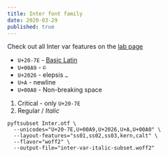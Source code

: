 ```yaml
---
title: Inter font family
date: 2020-03-29
published: true
---
```


Check out all Inter var features on the [lab page](https://rsms.me/inter/lab/?feat-case=1&invert-colors=1&varWeight=500&varfont=1)

* `U+20-7E` - [Basic Latin](https://en.wikipedia.org/wiki/List_of_Unicode_characters)
* `U+00A9` - `©`
* `U+2026` - elepsis `…`
* `U+A` - newline
* `U+00A0` -  Non-breaking space

1. Critical - only `U+20-7E`
2. Regular / _Italic_

```
pyftsubset Inter.otf \
  --unicodes="U+20-7E,U+00A9,U+2026,U+A,U+00A0" \
  --layout-features="ss01,ss02,ss03,kern,calt" \
  --flavor="woff2" \
  --output-file="inter-var-italic-subset.woff2"
```

